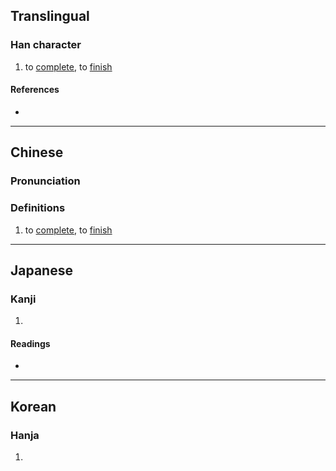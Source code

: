 {{character info/new}}
==Translingual==

===Han character===
{{Han char|rn=9|rad=人|as=15|sn=17|four=26227|canj=OBCH|ids=⿰亻賜}}

# to [[complete]], to [[finish]]

====References====
* {{Han ref|kx=0120.270|dkj=01260|dj=0254.250|hdz=10234.040|uh=5129|ud=20777|bh=ECBE|bd=60606}}

----

==Chinese==
{{zh-forms}}

===Pronunciation===
{{zh-pron
|m=sì
|c=ci3
|mc=y
|oc=y
|ma=
|cat=v
}}

===Definitions===
{{zh-hanzi}}

# to [[complete]], to [[finish]]

----

==Japanese==

===Kanji===
{{ja-kanji|grade=|rs=人15}}

# {{defn|lang=ja|sort=人15}}

====Readings====
* {{ja-readings|on=[[し]] (shi)|kun=[[つくす]] (tsukusu), [[つきる]] (tsukiru)}}

----

==Korean==

===Hanja===
{{ko-hanja|hangeul=사|rv=sa|mr=sa}}

# {{defn|lang=ko|sort=人15}}
